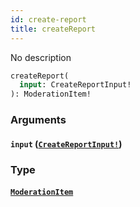 ```yaml
---
id: create-report
title: createReport
---
```


No description

```graphql
createReport(
  input: CreateReportInput!
): ModerationItem!

```

### Arguments

#### `input` ([`CreateReportInput!`](/docs/graphql/inputs/create-report-input))

### Type

#### [`ModerationItem`](/docs/graphql/objects/moderation-item)
